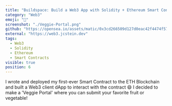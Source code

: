 ```yaml
---
title: "Buildspace: Build a Web3 App with Solidity + Ethereum Smart Contracts | Cohort Ginan | #25"
category: "Web3"
emoji: "🥬"
screenshot: "./Veggie-Portal.png"
github: "https://opensea.io/assets/matic/0x3cd266509d127d0eac42f4474f57d0526804b44e/1984"
external: "https://web3.jcstein.dev"
tags:
  - Web3
  - Solidity
  - Ethereum
  - Smart Contracts
visible: true
position: 6
---
```


I wrote and deployed my first-ever Smart Contract to the ETH Blockchain and built a Web3 client dApp to interact with the contract 😄 I decided to make a 'Veggie Portal' where you can submit your favorite fruit or vegetable!
